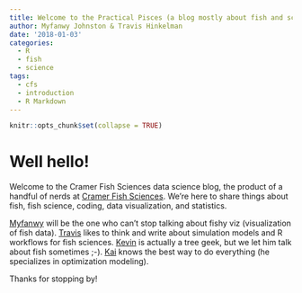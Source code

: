 ```yaml
---
title: Welcome to the Practical Pisces (a blog mostly about fish and science)
author: Myfanwy Johnston & Travis Hinkelman
date: '2018-01-03'
categories:
  - R
  - fish
  - science
tags:
  - cfs
  - introduction
  - R Markdown
---
```


```r
knitr::opts_chunk$set(collapse = TRUE)
```

# Well hello!

Welcome to the Cramer Fish Sciences data science blog, the product of a handful of nerds at [Cramer Fish Sciences](http://www.fishsciences.net).  We're here to share things about fish, fish science, coding, data visualization, and statistics.

[Myfanwy](https://myfanwy.github.io) will be the one who can't stop talking about fishy viz (visualization of fish data).  [Travis](http://www.fishsciences.net/travis-hinkelman-ph-d/) likes to think and write about simulation models and R workflows for fish sciences.  [Kevin](https://www.linkedin.com/in/kevin-ceder-a7554338/) is actually a tree geek, but we let him talk about fish sometimes ;-).  [Kai](http://www.fishsciences.net/kai-ross-ph-d/) knows the best way to do everything (he specializes in optimization modeling).


Thanks for stopping by!